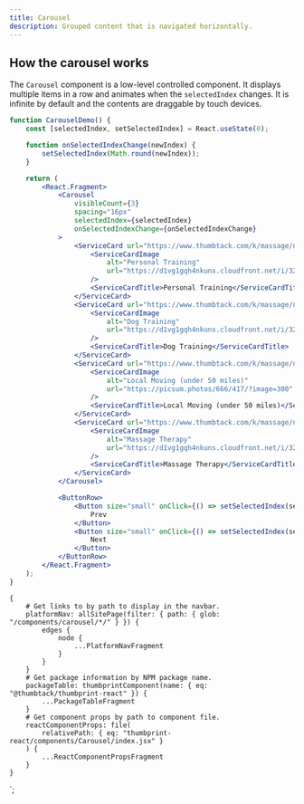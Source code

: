 ```yaml
---
title: Carousel
description: Grouped content that is navigated horizontally.
---
```



<ComponentHeader data={props.data} />

## How the carousel works

The `Carousel` component is a low-level controlled component. It displays multiple items in a row and animates when the `selectedIndex` changes. It is infinite by default and the contents are draggable by touch devices.

```jsx
function CarouselDemo() {
    const [selectedIndex, setSelectedIndex] = React.useState(0);

    function onSelectedIndexChange(newIndex) {
        setSelectedIndex(Math.round(newIndex));
    }

    return (
        <React.Fragment>
            <Carousel
                visibleCount={3}
                spacing="16px"
                selectedIndex={selectedIndex}
                onSelectedIndexChange={onSelectedIndexChange}
            >
                <ServiceCard url="https://www.thumbtack.com/k/massage/near-me/">
                    <ServiceCardImage
                        alt="Personal Training"
                        url="https://d1vg1gqh4nkuns.cloudfront.net/i/328491711124668465/small/standard/hero"
                    />
                    <ServiceCardTitle>Personal Training</ServiceCardTitle>
                </ServiceCard>
                <ServiceCard url="https://www.thumbtack.com/k/massage/near-me/">
                    <ServiceCardImage
                        alt="Dog Training"
                        url="https://d1vg1gqh4nkuns.cloudfront.net/i/323761411685384319/small/standard/hero"
                    />
                    <ServiceCardTitle>Dog Training</ServiceCardTitle>
                </ServiceCard>
                <ServiceCard url="https://www.thumbtack.com/k/massage/near-me/">
                    <ServiceCardImage
                        alt="Local Moving (under 50 miles)"
                        url="https://picsum.photos/666/417/?image=300"
                    />
                    <ServiceCardTitle>Local Moving (under 50 miles)</ServiceCardTitle>
                </ServiceCard>
                <ServiceCard url="https://www.thumbtack.com/k/massage/near-me/">
                    <ServiceCardImage
                        alt="Massage Therapy"
                        url="https://d1vg1gqh4nkuns.cloudfront.net/i/323761720722374783/small/standard/hero"
                    />
                    <ServiceCardTitle>Massage Therapy</ServiceCardTitle>
                </ServiceCard>
            </Carousel>

            <ButtonRow>
                <Button size="small" onClick={() => setSelectedIndex(selectedIndex - 1)}>
                    Prev
                </Button>
                <Button size="small" onClick={() => setSelectedIndex(selectedIndex + 1)}>
                    Next
                </Button>
            </ButtonRow>
        </React.Fragment>
    );
}
```

<ComponentFooter data={props.data} />

    {
        # Get links to by path to display in the navbar.
        platformNav: allSitePage(filter: { path: { glob: "/components/carousel/*/" } }) {
            edges {
                node {
                    ...PlatformNavFragment
                }
            }
        }
        # Get package information by NPM package name.
        packageTable: thumbprintComponent(name: { eq: "@thumbtack/thumbprint-react" }) {
            ...PackageTableFragment
        }
        # Get component props by path to component file.
        reactComponentProps: file(
            relativePath: { eq: "thumbprint-react/components/Carousel/index.jsx" }
        ) {
            ...ReactComponentPropsFragment
        }
    }
`;
